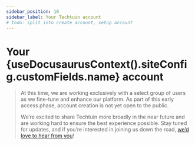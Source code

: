 ```yaml
---
sidebar_position: 10
sidebar_label: Your Techtuin account
# todo: split into create account, setup account
---
```


# Your {useDocusaurusContext().siteConfig.customFields.name} account

> At this time, we are working exclusively with a select group of users as we fine-tune and enhance our platform. As part of this early access phase, account creation is not yet open to the public.
>
> We’re excited to share Techtuin more broadly in the near future and are working hard to ensure the best experience possible. Stay tuned for updates, and if you’re interested in joining us down the road, [we’d love to hear from you](https://urls.techtuin.com/contact)!
